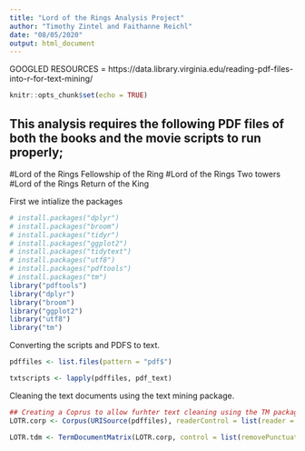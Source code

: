 ---
title: "Lord of the Rings Analysis Project"
author: "Timothy Zintel and Faithanne Reichl"
date: "08/05/2020"
output: html_document
---

GOOGLED RESOURCES = https://data.library.virginia.edu/reading-pdf-files-into-r-for-text-mining/

```{r setup, include=FALSE}
knitr::opts_chunk$set(echo = TRUE)
```

## This analysis requires the following PDF files of both the books and the movie scripts to run properly;

#Lord of the Rings Fellowship of the Ring
#Lord of the Rings Two towers
#Lord of the Rings Return of the King 

First we intialize the packages

```{r}
# install.packages("dplyr")
# install.packages("broom")
# install.packages("tidyr")
# install.packages("ggplot2")
# install.packages("tidytext")
# install.packages("utf8")
# install.packages("pdftools")
# install.packages("tm")
library("pdftools")
library("dplyr")
library("broom")
library("ggplot2")
library("utf8")
library("tm")
```

Converting the scripts and PDFS to text. 
```{r}

pdffiles <- list.files(pattern = "pdf$")

txtscripts <- lapply(pdffiles, pdf_text)

```

Cleaning the text documents using the text mining package.

```{r}
## Creating a Coprus to allow furhter text cleaning using the TM package
LOTR.corp <- Corpus(URISource(pdffiles), readerControl = list(reader = readPDF))

LOTR.tdm <- TermDocumentMatrix(LOTR.corp, control = list(removePunctuation = TRUE, stopwords = T, tolower= T, stemming = T,removeNumbers = T, bounds = list(global = c(3, Inf))))

```

